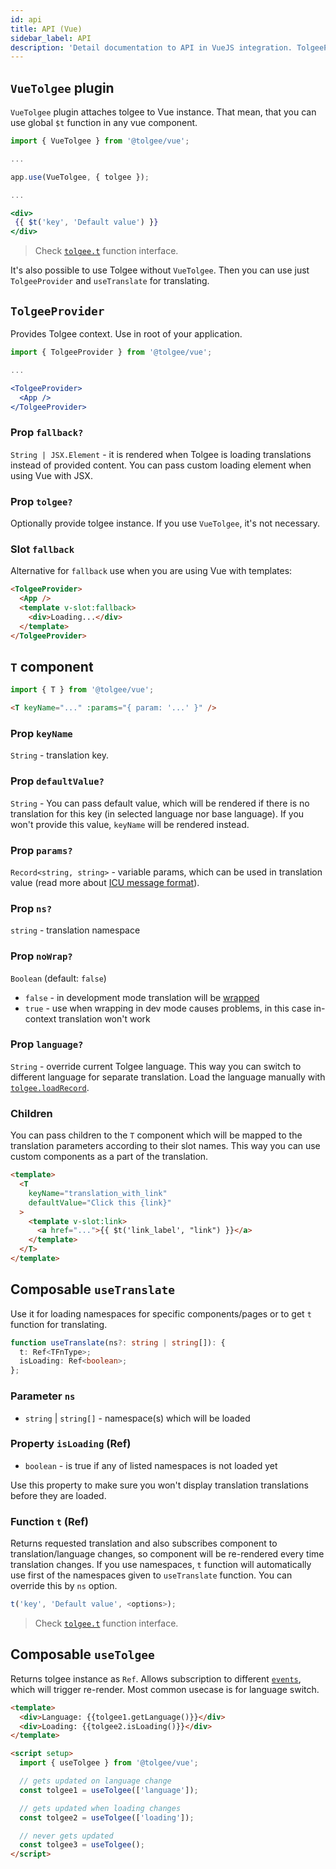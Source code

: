 ```yaml
---
id: api
title: API (Vue)
sidebar_label: API
description: 'Detail documentation to API in VueJS integration. TolgeeProvider Provides Tolgee context. Use in root of your application.'
---
```


## `VueTolgee` plugin

`VueTolgee` plugin attaches tolgee to Vue instance. That mean, that you can use global `$t` function in any vue component.

```jsx
import { VueTolgee } from '@tolgee/vue';

...

app.use(VueTolgee, { tolgee });

...

<div>
 {{ $t('key', 'Default value') }}
</div>
```

> Check [`tolgee.t`](/api/core_package/tolgee.mdx#t) function interface.

It's also possible to use Tolgee without `VueTolgee`. Then you can use just `TolgeeProvider` and `useTranslate` for translating.

## `TolgeeProvider`

Provides Tolgee context. Use in root of your application.

```jsx
import { TolgeeProvider } from '@tolgee/vue';

...

<TolgeeProvider>
  <App />
</TolgeeProvider>
```

### Prop `fallback?`

`String | JSX.Element` - it is rendered when Tolgee is loading translations instead of provided content.
You can pass custom loading element when using Vue with JSX.

### Prop `tolgee?`

Optionally provide tolgee instance. If you use `VueTolgee`, it's not necessary.

### Slot `fallback`

Alternative for `fallback` use when you are using Vue with templates:

```html
<TolgeeProvider>
  <App />
  <template v-slot:fallback>
    <div>Loading...</div>
  </template>
</TolgeeProvider>
```

## `T` component

```js
import { T } from '@tolgee/vue';
```

```html
<T keyName="..." :params="{ param: '...' }" />
```

### Prop `keyName`

`String` - translation key.

### Prop `defaultValue?`

`String` - You can pass default value, which will be rendered if there is no translation
for this key (in selected language nor base language). If you won't provide this value, `keyName` will be rendered instead.

### Prop `params?`

`Record<string, string>` - variable params, which can be used in translation value
(read more about [ICU message format](/platform/translation_process/icu_message_format)).

### Prop `ns?`

`string` - translation namespace

### Prop `noWrap?`

`Boolean` (default: `false`)

- `false` - in development mode translation will be [wrapped](/wrapping.mdx)
- `true` - use when wrapping in dev mode causes problems, in this case in-context translation won't work

### Prop `language?`

`String` - override current Tolgee language. This way you can switch to different language for separate translation. Load the language manually with [`tolgee.loadRecord`](/api/core_package/tolgee.mdx#loadrecord).

### Children

You can pass children to the `T` component which will be mapped to the translation parameters according to their slot names. This way you can use custom components as a part of the translation.

```html
<template>
  <T
    keyName="translation_with_link" 
    defaultValue="Click this {link}"
  >
    <template v-slot:link>
      <a href="...">{{ $t('link_label', "link") }}</a>
    </template>
  </T>
</template>
```

## Composable `useTranslate`

Use it for loading namespaces for specific components/pages or to get `t` function for translating.

```ts
function useTranslate(ns?: string | string[]): {
  t: Ref<TFnType>;
  isLoading: Ref<boolean>;
};
```

### Parameter `ns`

- `string` | `string[]` - namespace(s) which will be loaded

### Property `isLoading` (Ref)

- `boolean` - is true if any of listed namespaces is not loaded yet

Use this property to make sure you won't display translation translations before they are loaded.

### Function `t` (Ref)

Returns requested translation and also subscribes component to translation/language changes, so component will be re-rendered every time translation changes. If you use namespaces, `t` function will automatically use first of the namespaces given to `useTranslate` function. You can override this by `ns` option.

```ts
t('key', 'Default value', <options>);
```

> Check [`tolgee.t`](/api/core_package/tolgee.mdx#t) function interface.

## Composable `useTolgee`

Returns tolgee instance as `Ref`. Allows subscription to different [`events`](/api/core_package/events.mdx), which will trigger re-render. Most common usecase is for language switch.

```html
<template>
  <div>Language: {{tolgee1.getLanguage()}}</div>
  <div>Loading: {{tolgee2.isLoading()}}</div>
</template>

<script setup>
  import { useTolgee } from '@tolgee/vue';

  // gets updated on language change
  const tolgee1 = useTolgee(['language']);

  // gets updated when loading changes
  const tolgee2 = useTolgee(['loading']);

  // never gets updated
  const tolgee3 = useTolgee();
</script>
```
